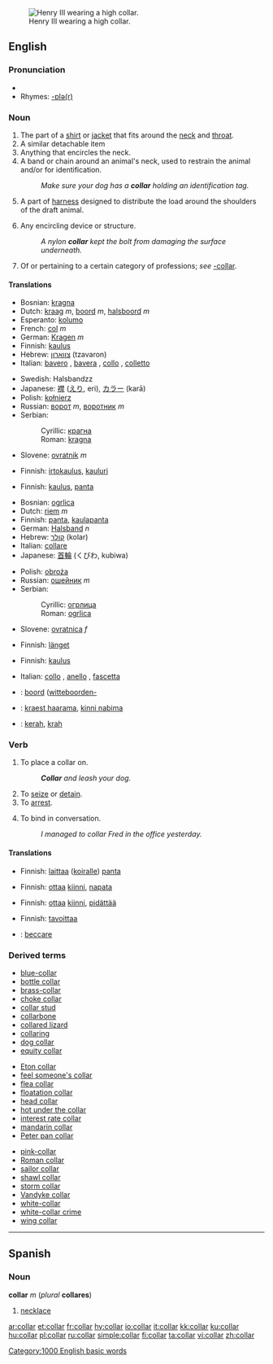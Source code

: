 {{wikipedia}}
[[Image:Henri III Versailles.jpg|thumb|right|Henry III wearing a high collar.]]
==English==

===Pronunciation===
*{{audio|en-us-collar.ogg|Audio (US)}}
*Rhymes: [[Rhymes:English:-ɒlə(r)|-ɒlə(r)]]

===Noun===
{{en-noun}}

# The part of a [[shirt]] or [[jacket]] that fits around the [[neck]] and [[throat]].
# A similar detachable item
# Anything that encircles the neck.
# A band or chain around an animal's neck, used to restrain the animal and/or for identification.
#:''Make sure your dog has a '''collar''' holding an identification tag.''
# A part of [[harness]] designed to distribute the load around the shoulders of the draft animal.
# {{context|technology}} Any encircling device or structure.
#:''A nylon '''collar''' kept the bolt from damaging the surface underneath.''
# {{context|in compounds}} Of or pertaining to a certain category of professions; ''see'' [[-collar]].

====Translations====
{{trans-top|part of clothing around throat}}
*Bosnian: [[kragna#Bosnian|kragna]] {{f}}
*Dutch: [[kraag]] ''m'', [[boord]] ''m'', [[halsboord]] ''m''
*Esperanto: [[kolumo]]
*French: [[col#French|col]] ''m''
*German: [[Kragen]] ''m''
*Finnish: [[kaulus]]
*Hebrew: [[צווארון]] (tzavaron)
*Italian: [[bavero]] {{m}}, [[bavera]] {{f}}, [[collo]] {{m}}, [[colletto]]  {{m}}
{{trans-mid}}
*Swedish: Halsbandzz
*Japanese: [[襟]] ([[えり]], eri), [[カラー]] (karā)
*Polish: [[kołnierz]] {{m}}
*Russian: [[ворот]] ''m'', [[воротник]] ''m''
*Serbian:
*:Cyrillic: [[крагна#Serbian|крагна]] {{f}}
*:Roman: [[kragna#Serbian|kragna]] {{f}}
*Slovene: [[ovratnik]] ''m''
{{trans-bottom}}

{{trans-top|detachable collar}}
*Finnish: [[irtokaulus]], [[kauluri]]
{{trans-bottom}}

{{trans-top|anything around the neck}}
*Finnish: [[kaulus]], [[panta]]
{{trans-bottom}}

{{trans-top|device for restraining animal}}
*Bosnian: [[ogrlica#Bosnian|ogrlica]] {{f}}
*Dutch: [[riem]] ''m''
*Finnish: [[panta]], [[kaulapanta]]
*German: [[Halsband]] ''n''
*Hebrew: [[קולר]] (kolar)
*Italian: [[collare]] {{m}}
*Japanese: [[首輪]] (くびわ, kubiwa)
{{trans-mid}}
*Polish: [[obroża]] {{f}}
*Russian: [[ошейник]] ''m''
*Serbian:
*:Cyrillic: [[огрлица#Serbian|огрлица]] {{f}}
*:Roman: [[ogrlica#Serbian|ogrlica]] {{f}}
*Slovene: [[ovratnica]] ''f''
{{trans-bottom}}

{{trans-top|part of harness}}
*Finnish: [[länget]]
{{trans-bottom}}

{{trans-top|any encircling device or structure}}
*Finnish: [[kaulus]]
{{trans-mid}}
*Italian: [[collo]] {{m}}, [[anello]] {{m}}, [[fascetta]] {{f}}
{{trans-bottom}}

<!--Remove this section once all of the translations below have been moved into the tables above.-->
{{checktrans}}
{{trans-top|translations to be checked}}
*{{ttbc|Dutch}}: [[boord]] ([[witteboorden-]]
*{{ttbc|Estonian}}: [[kraest haarama]], [[kinni nabima]]
*{{ttbc|Indonesian}}: [[kerah]], [[krah]]
{{trans-bottom}}

===Verb===
{{en-verb}}
#{{transitive}} To place a collar on.
#:'''''Collar''' and leash your dog.''
#To [[seize]] or [[detain]].
#To [[arrest]].
#{{transitive}} To bind in conversation.
#:''I managed to collar Fred in the office yesterday.''

====Translations====
{{trans-top|place a collar on}}
*Finnish: [[laittaa]] ([[koira|koiralle]]) [[panta]]
{{trans-mid}}
{{trans-bottom}}

{{trans-top|seize or detain}}
*Finnish: [[ottaa]] [[kiinni]], [[napata]]
{{trans-mid}}
{{trans-bottom}}

{{trans-top|arrest}}
*Finnish: [[ottaa]] [[kiinni]], [[pidättää]]
{{trans-mid}}
{{trans-bottom}}

{{trans-top|bind in conversation}}
*Finnish: [[tavoittaa]]
{{trans-mid}}
{{trans-bottom}}

{{checktrans}}
{{trans-top|translations to be checked}}
*{{ttbc|Italian}}: [[beccare]]
{{trans-bottom}}

===Derived terms===
{{top3}}
*[[blue-collar]]
*[[bottle collar]]
*[[brass-collar]]
*[[choke collar]]
*[[collar stud]]
*[[collarbone]]
*[[collared lizard]]
*[[collaring]]
*[[dog collar]]
*[[equity collar]]
{{mid3}}
*[[Eton collar]]
*[[feel someone's collar]]
*[[flea collar]]
*[[floatation collar]]
*[[head collar]]
*[[hot under the collar]]
*[[interest rate collar]]
*[[mandarin collar]]
*[[Peter pan collar]]
{{mid3}}
*[[pink-collar]]
*[[Roman collar]]
*[[sailor collar]]
*[[shawl collar]]
*[[storm collar]]
*[[Vandyke collar]]
*[[white-collar]]
*[[white-collar crime]]
*[[wing collar]]
{{bottom}}

----

==Spanish==
===Noun===
'''collar''' ''m'' (''plural'' '''collares''')

#[[necklace]]

[[Category:1000 English basic words]]

[[ar:collar]]
[[et:collar]]
[[fr:collar]]
[[hy:collar]]
[[io:collar]]
[[it:collar]]
[[kk:collar]]
[[ku:collar]]
[[hu:collar]]
[[pl:collar]]
[[ru:collar]]
[[simple:collar]]
[[fi:collar]]
[[ta:collar]]
[[vi:collar]]
[[zh:collar]]